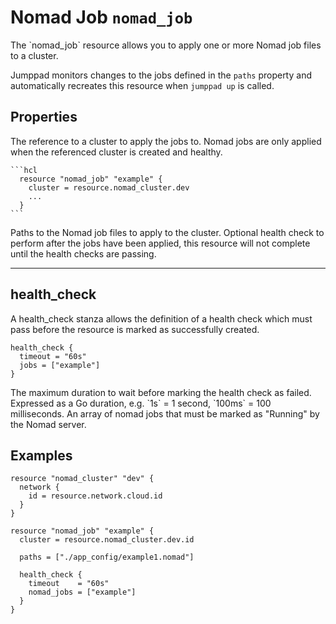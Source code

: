 
# Nomad Job `nomad_job`

<Intro>
The `nomad_job` resource allows you to apply one or more Nomad job files to
a cluster.

Jumppad monitors changes to the jobs defined in the `paths` property and 
automatically recreates this resource when `jumppad up` is called.
</Intro>

## Properties

<Properties>
  <Property name="cluster" type="nomad_cluster" required="true" value="">
    The reference to a cluster to apply the jobs to. Nomad jobs
    are only applied when the referenced cluster is created and healthy.

    ```hcl
      resource "nomad_job" "example" {
        cluster = resource.nomad_cluster.dev
        ...
      }
    ```
  </Property>
  <Property name="paths" type="[]string" required="true" value="">
    Paths to the Nomad job files to apply to the cluster.
  </Property>

  <Property name="health_check" type="#health_check" required="false" value="">
    Optional health check to perform after the jobs have been applied, this resource
    will not complete until the health checks are passing.
  </Property>
</Properties>

---

## health_check

A health_check stanza allows the definition of a health check which must pass before the resource is marked as successfully created.

```hcl
health_check {
  timeout = "60s"
  jobs = ["example"]
}
```

<Properties>
  <Property name="timeout" type="duration" required="true" value="">
    The maximum duration to wait before marking the health check as failed. 
    Expressed as a Go duration, e.g. `1s` = 1 second, `100ms` = 100 milliseconds.
  </Property>

  <Property name="jobs" type="[]string" required="true" value="">
    An array of nomad jobs that must be marked as "Running" by the Nomad
    server.
  </Property>
</Properties>


<MetaProperties/>

## Examples

```hcl
resource "nomad_cluster" "dev" {
  network {
    id = resource.network.cloud.id
  }
}

resource "nomad_job" "example" {
  cluster = resource.nomad_cluster.dev.id

  paths = ["./app_config/example1.nomad"]

  health_check {
    timeout    = "60s"
    nomad_jobs = ["example"]
  }
}

```